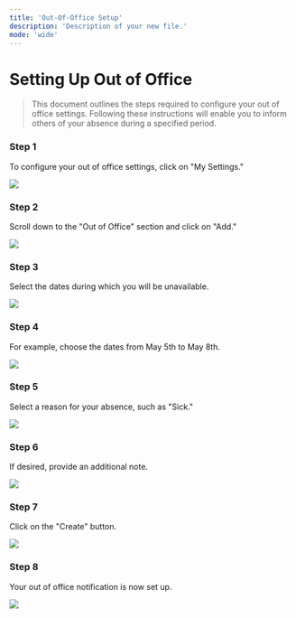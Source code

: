 ```yaml
---
title: 'Out-Of-Office Setup'
description: 'Description of your new file.'
mode: 'wide'
---
```

# Setting Up Out of Office

> This document outlines the steps required to configure your out of office settings. Following these instructions will enable you to inform others of your absence during a specified period.

### Step 1

To configure your out of office settings, click on "My Settings."

<Frame><img src="/images/OutOfOffice/image1.jpg" /></Frame>

### Step 2

Scroll down to the "Out of Office" section and click on "Add."

<Frame><img src="/images/OutOfOffice/image2.jpg" /></Frame>

### Step 3

Select the dates during which you will be unavailable.

<Frame><img src="/images/OutOfOffice/image3.jpg" /></Frame>

### Step 4

For example, choose the dates from May 5th to May 8th.

<Frame><img src="/images/OutOfOffice/image4.jpg" /></Frame>

### Step 5

Select a reason for your absence, such as "Sick."

<Frame><img src="/images/OutOfOffice/image5.jpg" /></Frame>

### Step 6

If desired, provide an additional note.

<Frame><img src="/images/OutOfOffice/image6.jpg" /></Frame>

### Step 7

Click on the "Create" button.

<Frame><img src="/images/OutOfOffice/image7.jpg" /></Frame>

### Step 8

Your out of office notification is now set up.

<Frame><img src="/images/OutOfOffice/image8.jpg" /></Frame>


